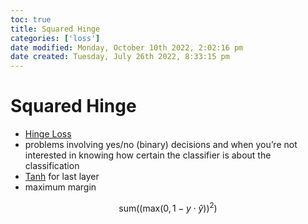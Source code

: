 ```yaml
---
toc: true
title: Squared Hinge
categories: ['loss']
date modified: Monday, October 10th 2022, 2:02:16 pm
date created: Tuesday, July 26th 2022, 8:33:15 pm
---
```


# Squared Hinge
- [Hinge Loss](Hinge%20Loss.qmd)
- problems involving yes/no (binary) decisions and when you’re not interested in knowing how certain the classifier is about the classification
- [Tanh](Tanh.qmd) for last layer
- maximum margin

$$\mathrm{sum}\left( \left( \mathrm{max}\left( 0, 1 - y \cdot ŷ \right) \right)^{2} \right)$$



